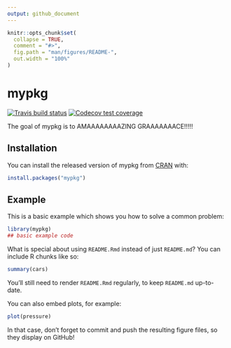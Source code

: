 ```yaml
---
output: github_document
---
```


<!-- README.md is generated from README.Rmd. Please edit that file -->

```r
knitr::opts_chunk$set(
  collapse = TRUE,
  comment = "#>",
  fig.path = "man/figures/README-",
  out.width = "100%"
)
```
# mypkg

<!-- badges: start -->
[![Travis build status](https://travis-ci.org/fcheysson/mypkg.svg?branch=master)](https://travis-ci.org/fcheysson/mypkg)
[![Codecov test coverage](https://codecov.io/gh/fcheysson/mypkg/branch/master/graph/badge.svg)](https://codecov.io/gh/fcheysson/mypkg?branch=master)
<!-- badges: end -->

The goal of mypkg is to AMAAAAAAAAZING GRAAAAAAACE!!!!!

## Installation

You can install the released version of mypkg from [CRAN](https://CRAN.R-project.org) with:

``` r
install.packages("mypkg")
```

## Example

This is a basic example which shows you how to solve a common problem:

```r
library(mypkg)
## basic example code
```

What is special about using `README.Rmd` instead of just `README.md`? You can include R chunks like so:

```r
summary(cars)
```

You'll still need to render `README.Rmd` regularly, to keep `README.md` up-to-date.

You can also embed plots, for example:

```r
plot(pressure)
```

In that case, don't forget to commit and push the resulting figure files, so they display on GitHub!
